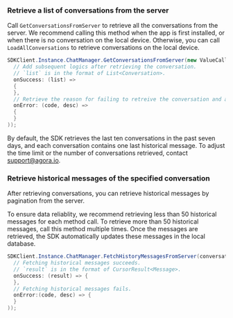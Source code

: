 <PlatformWrapper platform="windows">

### Retrieve a list of conversations from the server

Call `GetConversationsFromServer` to retrieve all the conversations from the server. We recommend calling this method when the app is first installed, or when there is no conversation on the local device. Otherwise, you can call `LoadAllConversations` to retrieve conversations on the local device.

```csharp
SDKClient.Instance.ChatManager.GetConversationsFromServer(new ValueCallBack<List<Conversation>>(
  // Add subsequent logics after retrieving the conversation.
  // `list` is in the format of List<Conversation>.
  onSuccess: (list) =>
  {
  },
  // Retrieve the reason for failing to retreive the conversation and add troubleshooting logics accordingly.
  onError: (code, desc) =>
  {
  }
));
```

By default, the SDK retrieves the last ten conversations in the past seven days, and each conversation contains one last historical message. To adjust the time limit or the number of conversations retrieved, contact support@agora.io.

### Retrieve historical messages of the specified conversation

After retrieving conversations, you can retrieve historical messages by pagination from the server. 

To ensure data reliablity, we recommend retrieving less than 50 historical messages for each method call. To retrieve more than 50 historical messages, call this method multiple times. Once the messages are retrieved, the SDK automatically updates these messages in the local database.

```csharp
SDKClient.Instance.ChatManager.FetchHistoryMessagesFromServer(conversationId, type, startId, pageSize, new ValueCallBack<CursorResult<Message>>(
  // Fetching historical messages succeeds.
  // `result` is in the format of CursorResult<Message>.
  onSuccess: (result) => {
  },
  // Fetching historical messages fails.
  onError:(code, desc) => {
  }
));
```

</PlatformWrapper>